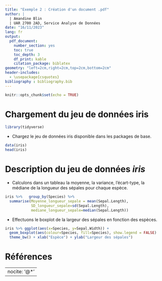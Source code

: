 ---
title: "Exemple 2 : Création d'un document .pdf"
author: |
  | Amandine Blin
  | UAR 2700 2AD, Service Analyse de Données
date: "16/11/2023"
lang: fr
output:
  pdf_document:
    number_section: yes
    toc: true
    toc_depth: 3
    df_print: kable
    citation_package: biblatex
geometry: "left=2cm,right=2cm,top=2cm,bottom=2cm"
header-includes:
  - \usepackage{csquotes}
bibliography : bibliography.bib
---

```{r setup, include=FALSE}
knitr::opts_chunk$set(echo = TRUE)
```

\newpage

# Chargement du jeu de données **iris**

```{r, echo=TRUE, warning=FALSE, message=FALSE}
library(tidyverse)
```

-   Chargez le jeu de données iris disponible dans les packages de base.

```{r dataris, echo=TRUE}
data(iris)
head(iris)
```

# Description du jeu de données *iris*

-   Calculons dans un tableau la moyenne, la variance, l'écart-type, la médiane de la longueur des sépales pour chaque espèce.

```{r tab, echo=TRUE, eval=TRUE}
iris %>%   group_by(Species) %>% 
  summarise(Moyenne_longueur_sepale = mean(Sepal.Length), 
            SD_longueur_sepale=sd(Sepal.Length), 
            mediane_longueur_sepale=median(Sepal.Length))
```

-   Effectuons le boxplot de la largeur des sépales en fonction des espèces.

```{r graph1, echo=TRUE, eval=TRUE, out.width="70%"}
iris %>% ggplot(aes(x=Species, y=Sepal.Width)) + 
  geom_boxplot(aes(colour=Species, fill=Species), show.legend = FALSE) + 
  theme_bw() + xlab("Espèce") + ylab("Largeur des sépales")
```

# Références

---
nocite: '@*'
---

